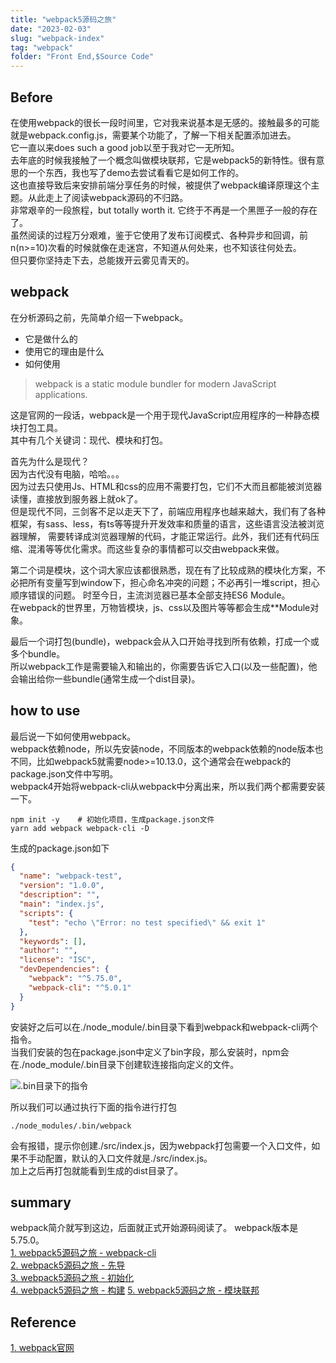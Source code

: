 ```yaml
---
title: "webpack5源码之旅"
date: "2023-02-03"
slug: "webpack-index"
tag: "webpack"
folder: "Front End,$Source Code"
---
```


## Before

在使用webpack的很长一段时间里，它对我来说基本是无感的。接触最多的可能就是webpack.config.js，需要某个功能了，了解一下相关配置添加进去。  
它一直以来does such a good job以至于我对它一无所知。  
去年底的时候我接触了一个概念叫做模块联邦，它是webpack5的新特性。很有意思的一个东西，我也写了demo去尝试看看它是如何工作的。  
这也直接导致后来安排前端分享任务的时候，被提供了webpack编译原理这个主题。从此走上了阅读webpack源码的不归路。  
非常艰辛的一段旅程，but totally worth it. 它终于不再是一个黑匣子一般的存在了。  
虽然阅读的过程万分艰难，鉴于它使用了发布订阅模式、各种异步和回调，前n(n>=10)次看的时候就像在走迷宫，不知道从何处来，也不知该往何处去。  
但只要你坚持走下去，总能拨开云雾见青天的。

## webpack

在分析源码之前，先简单介绍一下webpack。

- 它是做什么的
- 使用它的理由是什么
- 如何使用

> webpack is a static module bundler for modern JavaScript applications.

这是官网的一段话，webpack是一个用于现代JavaScript应用程序的一种静态模块打包工具。  
其中有几个关键词：现代、模块和打包。

首先为什么是现代？  
因为古代没有电脑，哈哈。。。  
因为过去只使用Js、HTML和css的应用不需要打包，它们不大而且都能被浏览器读懂，直接放到服务器上就ok了。  
但是现代不同，三剑客不足以走天下了，前端应用程序也越来越大，我们有了各种框架，有sass、less，有ts等等提升开发效率和质量的语言，这些语言没法被浏览器理解，
需要转译成浏览器理解的代码，才能正常运行。此外，我们还有代码压缩、混淆等等优化需求。而这些复杂的事情都可以交由webpack来做。

第二个词是模块，这个词大家应该都很熟悉，现在有了比较成熟的模块化方案，不必把所有变量写到window下，担心命名冲突的问题；不必再引一堆script，担心顺序错误的问题。 
时至今日，主流浏览器已基本全部支持ES6 Module。  
在webpack的世界里，万物皆模块，js、css以及图片等等都会生成**Module对象。

最后一个词打包(bundle)，webpack会从入口开始寻找到所有依赖，打成一个或多个bundle。  
所以webpack工作是需要输入和输出的，你需要告诉它入口(以及一些配置)，他会输出给你一些bundle(通常生成一个dist目录)。

## how to use

最后说一下如何使用webpack。  
webpack依赖node，所以先安装node，不同版本的webpack依赖的node版本也不同，比如webpack5就需要node>=10.13.0，这个通常会在webpack的package.json文件中写明。  
webpack4开始将webpack-cli从webpack中分离出来，所以我们两个都需要安装一下。

```shell
npm init -y    # 初始化项目，生成package.json文件
yarn add webpack webpack-cli -D
```

生成的package.json如下

```json
{
  "name": "webpack-test",
  "version": "1.0.0",
  "description": "",
  "main": "index.js",
  "scripts": {
    "test": "echo \"Error: no test specified\" && exit 1"
  },
  "keywords": [],
  "author": "",
  "license": "ISC",
  "devDependencies": {
    "webpack": "^5.75.0",
    "webpack-cli": "^5.0.1"
  }
}
```

安装好之后可以在./node_module/.bin目录下看到webpack和webpack-cli两个指令。  
当我们安装的包在package.json中定义了bin字段，那么安装时，npm会在./node_module/.bin目录下创建软连接指向定义的文件。

![.bin目录下的指令](./index/bin.jpg)

所以我们可以通过执行下面的指令进行打包

```shell
./node_modules/.bin/webpack
```

会有报错，提示你创建./src/index.js，因为webpack打包需要一个入口文件，如果不手动配置，默认的入口文件就是./src/index.js。  
加上之后再打包就能看到生成的dist目录了。

## summary

webpack简介就写到这边，后面就正式开始源码阅读了。 webpack版本是5.75.0。  
[1. webpack5源码之旅 - webpack-cli](/blog/webpack-cli)  
[2. webpack5源码之旅 - 先导](/blog/webpack-before)  
[3. webpack5源码之旅 - 初始化](/blog/webpack-initial)  
[4. webpack5源码之旅 - 构建](/blog/webpack-make)
[5. webpack5源码之旅 - 模块联邦](/blog/webpack-federal)

## Reference

[1. webpack官网](https://webpack.js.org/)  